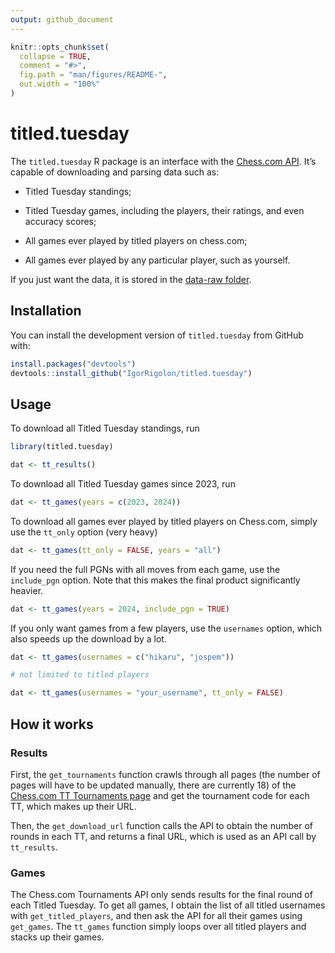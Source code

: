 ```yaml
---
output: github_document
---
```


<!-- README.md is generated from README.Rmd. Please edit that file -->

```r
knitr::opts_chunk$set(
  collapse = TRUE,
  comment = "#>",
  fig.path = "man/figures/README-",
  out.width = "100%"
)
```

# titled.tuesday

<!-- badges: start -->
<!-- badges: end -->

The `titled.tuesday` R package is an interface with the [Chess.com API](https://www.chess.com/news/view/published-data-api). It's capable of downloading and parsing data such as:

* Titled Tuesday standings;

* Titled Tuesday games, including the players, their ratings, and even accuracy scores;

* All games ever played by titled players on chess.com;

* All games ever played by any particular player, such as yourself.

If you just want the data, it is stored in the [data-raw folder](https://github.com/IgorRigolon/titled.tuesday/tree/main/data-raw).

## Installation

You can install the development version of `titled.tuesday` from GitHub with:

``` r
install.packages("devtools")
devtools::install_github("IgorRigolon/titled.tuesday")
```

## Usage

To download all Titled Tuesday standings, run

```r
library(titled.tuesday)

dat <- tt_results()
```

To download all Titled Tuesday games since 2023, run

```r
dat <- tt_games(years = c(2023, 2024))
```

To download all games ever played by titled players on Chess.com, simply use the `tt_only` option (very heavy)

```r
dat <- tt_games(tt_only = FALSE, years = "all")
```

If you need the full PGNs with all moves from each game, use the `include_pgn` option. Note that this makes the final product significantly heavier.

```r
dat <- tt_games(years = 2024, include_pgn = TRUE)
```

If you only want games from a few players, use the `usernames` option, which also speeds up the download by a lot.

```r
dat <- tt_games(usernames = c("hikaru", "jospem"))

# not limited to titled players

dat <- tt_games(usernames = "your_username", tt_only = FALSE)
```

## How it works

### Results

First, the `get_tournaments` function crawls through all pages (the number of pages will have to be updated manually, there are currently 18) of the [Chess.com TT Tournaments page](https://www.chess.com/tournament/live/titled-tuesdays) and get the tournament code for each TT, which makes up their URL.

Then, the `get_download_url` function calls the API to obtain the number of rounds in each TT, and returns a final URL, which is used as an API call by `tt_results`.

### Games

The Chess.com Tournaments API only sends results for the final round of each Titled Tuesday. To get all games, I obtain the list of all titled usernames with `get_titled_players`, and then ask the API for all their games using `get_games`. The `tt_games` function simply loops over all titled players and stacks up their games.


